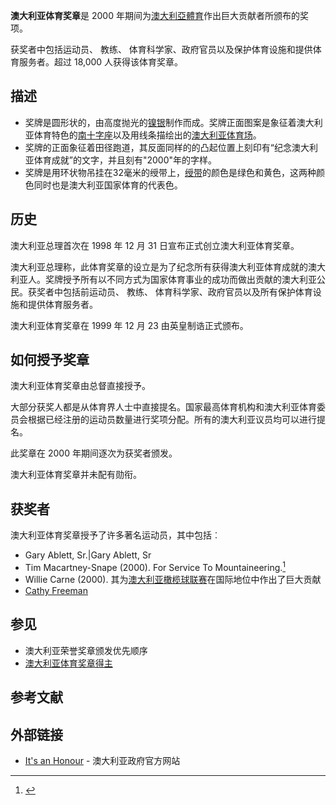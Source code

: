 {{prose|time=2016-10-04T03:40:47+00:00}}
{{Infobox military award
|name=澳大利亚体育奖章
|image=[[Image:Australian_Sports_Medal_ribbon.png|center]]
|caption=奖牌绶带
|awarded_by=[[澳大利亚|澳大利亚]]
|type=奖牌
|eligibility=澳大利亚公民
|for=体育成就奖 <ref name=aboutASM>[http://www.itsanhonour.gov.au/honours/awards/medals/sports_medal.cfm "Australian Sports Medal"] {{webarchive|url=https://web.archive.org/web/20110216143502/http://www.itsanhonour.gov.au/honours/awards/medals/sports_medal.cfm |date=2011-02-16 }}. itsanhonour.gov.au Retrieved 18 June 2011</ref>
|status= 终止
|description= 奖励澳大利亚公民的体育成就
|clasps=
|established=1999年12月23日
|first_award= 2000
|last_award= 2000
|total= 18,015
|posthumous=
|recipients= 
|individual=
|precedence_label = 颁发顺序
|higher=80周年停战纪念奖牌<ref name=orderofwear>{{cite web|title=The Order of Wearing of Australian Honours and Awards|url=http://www.itsanhonour.gov.au/honours/awards/docs/order_of_wearing.pdf|work=It's an Honour|publisher=Australian Government|accessdate=23 January 2013|archive-url=https://web.archive.org/web/20140211203319/http://www.itsanhonour.gov.au/honours/awards/docs/order_of_wearing.pdf|archive-date=2014-02-11|dead-url=yes}}</ref> 
|same=
|lower= 百年奖牌<ref name=orderofwear/> 
|image2=
|caption2=
}}

'''澳大利亚体育奖章'''是 2000 年期间为[[澳大利亞體育|澳大利亞體育]]作出巨大贡献者所颁布的奖项。

获奖者中包括运动员、 教练、 体育科学家、政府官员以及保护体育设施和提供体育服务者。超过 18,000 人获得该体育奖章。

==描述==
*奖牌是圆形状的，由高度抛光的[[鎳銀|镍银]]制作而成。奖牌正面图案是象征着澳大利亚体育特色的[[南十字座|南十字座]]以及用线条描绘出的[[澳大利亞體育場|澳大利亚体育场]]。
*奖牌的正面象征着田径跑道，其反面同样的的凸起位置上刻印有“纪念澳大利亚体育成就”的文字，并且刻有"2000"年的字样。
*奖牌是用环状物吊挂在32毫米的绶带上，[[絲帶|绶带]]的颜色是绿色和黄色，这两种颜色同时也是澳大利亚国家体育的代表色。

==历史==

澳大利亚总理首次在 1998 年 12 月 31 日宣布正式创立澳大利亚体育奖章。

澳大利亚总理称，此体育奖章的设立是为了纪念所有获得澳大利亚体育成就的澳大利亚人。奖牌授予所有以不同方式为国家体育事业的成功而做出贡献的澳大利亚公民。获奖者中包括前运动员、 教练、 体育科学家、政府官员以及所有保护体育设施和提供体育服务者。

澳大利亚体育奖章在 1999 年 12 月 23 由英皇制诰正式颁布。

==如何授予奖章==

澳大利亚体育奖章由总督直接授予。

大部分获奖人都是从体育界人士中直接提名。国家最高体育机构和澳大利亚体育委员会根据已经注册的运动员数量进行奖项分配。所有的澳大利亚议员均可以进行提名。

此奖章在 2000 年期间逐次为获奖者颁发。

澳大利亚体育奖章并未配有勋衔。

==获奖者==
澳大利亚体育奖章授予了许多著名运动员，其中包括︰

* Gary Ablett, Sr.|Gary Ablett, Sr
* Tim Macartney-Snape (2000). For Service To Mountaineering.<ref>{{cite web|url=http://www.itsanhonour.gov.au/honours/honour_roll/search.cfm?aus_award_id=972195&showInd=true|title=Search Australian Honours|accessdate=2008-08-26|publisher=Australian Government|archive-url=https://web.archive.org/web/20110526122054/http://www.itsanhonour.gov.au/honours/honour_roll/search.cfm?aus_award_id=972195&showInd=true|archive-date=2011-05-26|dead-url=yes}}</ref>
* Willie Carne (2000). 其为[[全國橄欖球聯賽|澳大利亚橄榄球联赛]]在国际地位中作出了巨大贡献
* [[凯茜·弗里曼|Cathy Freeman]]

==参见==

* 澳大利亚荣誉奖章颁发优先顺序
* [[:Category:澳大利亚体育奖章得主|澳大利亚体育奖章得主]]

==参考文献==
{{reflist}}

==外部链接==
*[https://web.archive.org/web/20110216143502/http://www.itsanhonour.gov.au/honours/awards/medals/sports_medal.cfm It's an Honour] - 澳大利亚政府官方网站